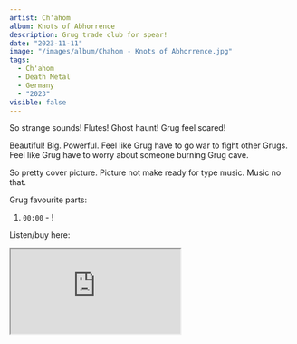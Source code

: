 ```yaml
---
artist: Ch'ahom
album: Knots of Abhorrence
description: Grug trade club for spear!
date: "2023-11-11"
image: "/images/album/Chahom - Knots of Abhorrence.jpg"
tags:
  - Ch'ahom
  - Death Metal
  - Germany
  - "2023"
visible: false
---
```


So strange sounds! Flutes! Ghost haunt! Grug feel scared!

Beautiful! Big. Powerful. Feel like Grug have to go war to fight other Grugs. Feel like Grug have to worry about someone burning Grug cave.

So pretty cover picture. Picture not make ready for type music. Music no that.

Grug favourite parts:

1.  `00:00` - !

Listen/buy here:

<iframe
  style={{ border: "0", width: "350px", height: "820px" }}
  src="https://bandcamp.com/EmbeddedPlayer/album=1496764801/size=large/bgcol=333333/linkcol=ffffff/transparent=true/"
  seamless>
  <a href="https://sentientruin.bandcamp.com/album/knots-of-abhorrence">
    Knots of Abhorrence by CH'AHOM
  </a>
</iframe>

